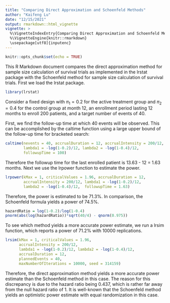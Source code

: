 ```yaml
---
title: "Comparing Direct Approximation and Schoenfeld Methods"
author: "Kaifeng Lu"
date: "12/15/2021"
output: rmarkdown::html_vignette
vignette: >
  %\VignetteIndexEntry{Comparing Direct Approximation and Schoenfeld Methods}
  %\VignetteEngine{knitr::rmarkdown}
  \usepackage[utf8]{inputenc}
---
```


```r
knitr::opts_chunk$set(echo = TRUE)
```

This R Markdown document compares the direct approximation method for sample size calculation of survival trials as implemented in the lrstat package with the Schoenfeld method for sample size calculation of survival trials. First we load the lrstat package. 
```r
library(lrstat)
```

Consider a fixed design with $\pi_1=0.2$ for the active treatment group and $\pi_2=0.4$ for the control group at month 12, an enrollment period lasting 12 months to enroll 200 patients, and a target number of events of 40.

First, we find the follow-up time at which 40 events will be observed. This can be accomplished by the caltime function using a large upper bound of the follow-up time for bracketed search: 
```r
caltime(nevents = 40, accrualDuration = 12, accrualIntensity = 200/12,
        lambda1 = -log(1-0.2)/12, lambda2 = -log(1-0.4)/12, 
        followupTime = 100)
```

Therefore the followup time for the last enrolled patient is 13.63 - 12 = 1.63 months. Next we use the lrpower function to estimate the power. 
```r
lrpower(kMax = 1, criticalValues = 1.96, accrualDuration = 12, 
        accrualIntensity = 200/12, lambda1 = -log(1-0.2)/12, 
        lambda2 = -log(1-0.4)/12,  followupTime = 1.63)
```

Therefore, the power is estimated to be 71.3%. In comparison, the Schoenfeld formula yields a power of 74.5%. 
```r
hazardRatio = log(1-0.2)/log(1-0.4)
pnorm(abs(log(hazardRatio))*sqrt(40/4) - qnorm(0.975))
```

To see which method yields a more accurate power estimate, we run a lrsim function, which reports a power of 71.2% with 10000 replications. 
```r
lrsim(kMax = 1, criticalValues = 1.96, 
      accrualIntensity = 200/12, 
      lambda1 = -log(1-0.2)/12, lambda2 = -log(1-0.4)/12,
      accrualDuration = 12, 
      plannedEvents = 40, 
      maxNumberOfIterations = 10000, seed = 314159)
```

Therefore, the direct approximation method yields a more accurate power estimate than the Schoenfeld method in this case. The reason for this discrepancy is due to the hazard ratio being 0.437, which is rather far away from the null hazard ratio of 1. It is well-known that the Schoenfeld method yields an optimistic power estimate with equal randomization in this case. 
